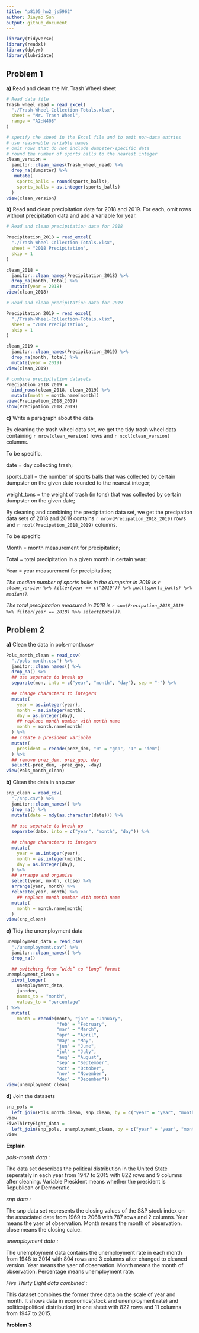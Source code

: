 ```yaml
---
title: "p8105_hw2_js5962"
author: Jiayao Sun
output: github_document
---
```


```r
library(tidyverse)
library(readxl)
library(dplyr)
library(lubridate)
```

## Problem 1

**a)** Read and clean the Mr. Trash Wheel sheet

```r
# Read data file
Trash_wheel_read = read_excel(
  "./Trash-Wheel-Collection-Totals.xlsx",
  sheet = "Mr. Trash Wheel",
  range = "A2:N408"
)

# specify the sheet in the Excel file and to omit non-data entries
# use reasonable variable names
# omit rows that do not include dumpster-specific data
# round the number of sports balls to the nearest integer
clean_version = 
  janitor::clean_names(Trash_wheel_read) %>%
  drop_na(dumpster) %>%
   mutate(
    sports_balls = round(sports_balls),
    sports_balls = as.integer(sports_balls)
  )
view(clean_version)
```

**b)** Read and clean precipitation data for 2018 and 2019. For each, omit rows without precipitation data and add a variable for year. 

```r
# Read and clean precipitation data for 2018

Precipitation_2018 = read_excel(
  "./Trash-Wheel-Collection-Totals.xlsx",
  sheet = "2018 Precipitation",
  skip = 1
)

clean_2018 = 
  janitor::clean_names(Precipitation_2018) %>%
  drop_na(month, total) %>%
  mutate(year = 2018)
view(clean_2018)

# Read and clean precipitation data for 2019

Precipitation_2019 = read_excel(
  "./Trash-Wheel-Collection-Totals.xlsx",
  sheet = "2019 Precipitation",
  skip = 1
)

clean_2019 =
  janitor::clean_names(Precipitation_2019) %>%
  drop_na(month, total) %>%
  mutate(year = 2019)
view(clean_2019)

# combine precipitation datasets
Precipation_2018_2019 = 
  bind_rows(clean_2018, clean_2019) %>%
  mutate(month = month.name[month])
view(Precipation_2018_2019)
show(Precipation_2018_2019)
```

**c)** Write a paragraph about the data


By cleaning the trash wheel data set, we get the tidy trash wheel data containing `r nrow(clean_version)` rows and `r ncol(clean_version)` columns. 

To be specific, 

date = day collecting trash;

sports_ball = the number of sports balls that was collected by certain dumpster on the given date rounded to the nearest integer;

weight_tons = the weight of trash (in tons) that was collected by certain dumpster on the given date;

By cleaning and combining the precipitation data set, we get the precipation data sets of 2018 and 2019 contains `r nrow(Precipation_2018_2019)` rows and `r ncol(Precipation_2018_2019)` columns.

To be specific

Month = month measurement for precipitation;

Total = total precipitation in a given month in certain year;

Year = year measurement for precipitation;

*The median number of sports balls in the dumpster in 2019 is `r clean_version %>% filter(year == c("2019")) %>% pull(sports_balls) %>% median()`.*

*The total precipitation measured in 2018 is `r sum(Precipation_2018_2019 %>% filter(year == 2018) %>% select(total))`.*

## Problem 2

**a)** Clean the data in pols-month.csv

```r
Pols_month_clean = read_csv(
  "./pols-month.csv") %>%
  janitor::clean_names() %>% 
  drop_na() %>%
  ## use separate to break up
  separate(mon, into = c("year", "month", "day"), sep = "-") %>% 

  ## change characters to integers
  mutate(
    year = as.integer(year),
    month = as.integer(month),
    day = as.integer(day),
    ## replace month number with month name
    month = month.name[month]
  ) %>%
  ## create a president variable 
  mutate(
    president = recode(prez_dem, "0" = "gop", "1" = "dem")
  ) %>%
  ## remove prez_dem, prez_gop, day
  select(-prez_dem, -prez_gop, -day)
view(Pols_month_clean)
```

**b)**  Clean the data in snp.csv

```r
snp_clean = read_csv(
  "./snp.csv") %>%
  janitor::clean_names() %>% 
  drop_na() %>% 
  mutate(date = mdy(as.character(date))) %>% 
  
  ## use separate to break up
  separate(date, into = c("year", "month", "day")) %>% 

  ## change characters to integers
  mutate(
    year = as.integer(year),
    month = as.integer(month),
    day = as.integer(day),
  ) %>%
  ## arrange and organize 
  select(year, month, close) %>%
  arrange(year, month) %>% 
  relocate(year, month) %>%
    ## replace month number with month name
  mutate(
    month = month.name[month]
  )
view(snp_clean)
```


**c)**  Tidy the unemployment data

```r
unemployment_data = read_csv(
  "./unemployment.csv") %>%
  janitor::clean_names() %>% 
  drop_na()

  ## switching from “wide” to “long” format
unemployment_clean = 
  pivot_longer(
    unemployment_data,
    jan:dec,
    names_to = "month",
    values_to = "percentage"
) %>% 
  mutate(
    month = recode(month, "jan" = "January", 
                   "feb" = "February", 
                   "mar" = "March", 
                   "apr" = "April", 
                   "may" = "May", 
                   "jun" = "June", 
                   "jul" = "July", 
                   "aug" = "August", 
                   "sep" = "September", 
                   "oct" = "October", 
                   "nov" = "November", 
                   "dec" = "December"))
view(unemployment_clean)
```

**d)** Join the datasets 

```r
snp_pols = 
  left_join(Pols_month_clean, snp_clean, by = c("year" = "year", "month" = "month")) %>% 
view
FiveThirtyEight_data = 
  left_join(snp_pols, unemployment_clean, by = c("year" = "year", "month" = "month")) %>% 
view
```

**Explain**

_pols-month data :_

The data set describes the political distribution in the United State seperately in each year from 1947 to 2015 with 822 rows and 9 columns after cleaning. Variable President means whether the president is Republican or Democratic.

_snp data :_

The snp data set represents the closing values of the S&P stock index on the associated date from 1969 to 2068 with 787 rows and 2 columns. Year means the yaer of observation. Month means the month of observation. close means the closing calue.

_unemployment data :_

The unemployment data contains the unemployment rate in each month from 1948 to 2014 with 804 rows and 3 columns after changed to cleaned version. Year means the yaer of observation. Month means the month of observation. Percentage means unemployment rate.

_Five Thirty Eight data combined :_

This dataset combines the former three data on the scale of year and month. It shows data in economics(stock and unemployment rate) and politics(political distribution) in one sheet with 822 rows and 11 columns from 1947 to 2015.



**Problem 3**
